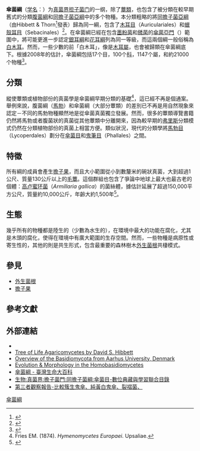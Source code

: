 {{Expert|time=2015-12-14T03:31:33+00:00}}
{{Automatic Taxobox
| fossil_range = {{fossilrange|290|0|290–0Ma [[二叠纪|二叠纪]]早期至今| earliest=360}}
| image = AD2009Sep20 Amanita muscaria 02.jpg
| image_caption = [[毒蠅傘|毒蠅傘]] ''Amanita muscaria''（[[傘菌目|傘菌目]]）
| taxon =Agaricomycetes
| authority = Doweld, 2001
| subdivision_ranks = 亞綱 / 目
| subdivision =
*[[傘菌亞綱|傘菌亞綱]] Agaricomycetidae
*[[鬼筆亞綱|鬼筆亞綱]] Phallomycetidae
*[[地位未定|地位未定]]
**[[木耳目|木耳目]] Auriculariales
**[[雞油菌目|雞油菌目]] Cantharellales
**[[伏革菌目|伏革菌目]] Corticiales
**[[褐褶菌目|褐褶菌目]] Gloeophyllales
**[[刺革菌目|刺革菌目]] Hymenochaetales
**[[多孔菌目|多孔菌目]] Polyporales
**[[紅菇目|紅菇目]] Russulales
**[[蠟殼耳目|蠟殼耳目]] Sebacinales
**[[革菌目|革菌目]] Thelephorales
**[[糙孢孔目|糙孢孔目]] Trechisporales
}}

'''傘菌綱'''（[[学名|学名]]：{{lang|la|Agaricomycetes}}）为[[真菌界|真菌界]][[担子菌门|担子菌门]]的一纲，除了[[蕈類|蕈類]]，也包含了被分類在較早期舊式的分類[[腹菌綱|腹菌綱]]和[[同擔子菌亞綱|同擔子菌亞綱]]中的多个物種。本分類粗略的將[[同擔子菌亞綱|同擔子菌亞綱]]（由Hibbett & Thorn<ref>{{cite book | author = Hibbett, D.S. & R.G. Thorn | editor = McLaughlin, D.J. ''et al.'' (eds) | title = The Mycota, Vol. VII. Part B., Systematics and Evolution | pages = 121–168 | location = Berlin | publisher = Springer-Verlag}}</ref>發表）歸為同一綱，包含了[[木耳目|木耳目]]（Auriculariales）和[[蠟殼耳目|蠟殼耳目]]（Sebacinales）<ref>{{cite journal | author=Hibbett, D.S., ''et al.'' | title=A higher level phylogenetic classification of the Fungi| journal=Mycol. Res. | volume=111 | issue=5 | pages=509–547 | doi=10.1016/j.mycres.2007.03.004|date=2007年3月}}</ref>。在傘菌綱已經在包含[[墨粉菌|墨粉菌]]和[[銹菌|銹菌]]的[[傘菌亞門|傘菌亞門]]（{{lang|la|Agaricomycotina}}）範圍中，將可能更進一步認定[[銀耳綱|銀耳綱]]和[[花耳綱|花耳綱]]列為同一等級，而這兩個綱一般俗稱為[[白木耳|白木耳]]。然而，一些少數的前「白木耳」，像是[[木耳屬|木耳屬]]，也會被歸類在傘菌綱底下。根據2008年的估計，傘菌綱包括17个目，100个[[科_(生物)|科]]，1147个屬，和約21000个物種<ref name=Kirk2008>{{cite book |vauthors =Kirk PM, Cannon PF, Minter DW, Stalpers JA |title=Dictionary of the Fungi |url =https://archive.org/details/dictionaryfungit00kirk |edition=10th |publisher=CAB International |location=Wallingford, UK |year=2008 |pages=[https://archive.org/details/dictionaryfungit00kirk/page/12 12]–13 |isbn=0-85199-826-7}}</ref>。

== 分類 ==
縱使蕈類或植物部份的真菌學是傘菌綱早期分類的基礎<ref>Fries EM. (1874). ''Hymenomycetes Europaei''. Upsaliae.
</ref>，這已經不再是個通案。舉例來說，腹菌綱（[[馬勃|馬勃]]）和傘菌綱（大部分蕈類）的差別已不再是用自然現象來認定－不同的馬勃物種顯然地是從傘菌真菌獨立發展。然而，很多的蕈類導覽書籍仍然將馬勃或者腹菌狀的真菌從其他蕈類中分離開來，因為較早期的[[埃利亞斯·馬格努斯·弗里斯|弗里斯]]分類模式仍然在分類植物部份的真菌上相當方便。類似狀況，現代的分類學將[[馬勃目|馬勃目]]（Lycoperdales）劃分在[[傘菌目|傘菌目]]和[[鬼筆目|鬼筆目]]（Phallales）之間。

== 特徵 ==
所有綱的成員會產生[[擔子果|擔子果]]，而且大小範圍從小到數釐米的碗狀真菌，大到超過1公尺、質量130公斤以上的[[毛蕈|毛蕈]]。這個群組也包含了爭論中地球上最大也最古老的個體：[[高卢蜜环菌|高卢蜜环菌]]（''Armillaria gallica''）的菌絲體，據估計延展了超過150,000平方公尺，質量約10,000公斤，年齡大約1,500年<ref>{{cite journal | author=Smith, M. et al.|year=1992| title= The fungus Armillaria bulbosa is among the largest and oldest living organisms| journal=Nature| volume=356| pages=428–431| doi= 10.1038/356428a0}}</ref>。

== 生態 ==
幾乎所有的物種都是陸生的（少數為水生的），在環境中最大的功能在腐化，尤其是木頭的腐化，使得在環境中有廣大範圍的生存空間。然而，一些物種是病原性或寄生性的，其他的則是共生形式，包含最重要的森林樹木[[外生菌根|外生菌根]]共棲模式。

== 參見 ==
* [[外生菌根|外生菌根]]
* [[擔子果|擔子果]]

== 參考文獻 ==
{{reflist}}

== 外部連結 ==
{{Commons category|Agaricomycetes}}
* {{Wikispecies-inline}}
* [http://tolweb.org/Agaricomycetes/20535 Tree of Life Agaricomycetes by David S. Hibbett] {{Wayback|url=http://tolweb.org/Agaricomycetes/20535 |date=20201212054312 }}
* [https://web.archive.org/web/20050419230403/http://www.mycokey.com/AAU/Systematics/SystematicsBasiSvamperiget.html Overview of the Basidiomycota from Aarhus University, Denmark]
* [http://www.mykoweb.com/articles/Homobasidiomycete_clades.html Evolution & Morphology in the Homobasidiomycetes] {{Wayback|url=http://www.mykoweb.com/articles/Homobasidiomycete_clades.html |date=20201212054335 }}
* [http://eol.taibif.tw/pages/1727 傘菌綱 - 臺灣生命大百科]
* [http://catalog.digitalarchives.tw/Catalog/List.jsp?CID=13987 生物:真菌界:擔子菌門:同擔子菌綱:傘菌目-數位典藏與學習聯合目錄] {{Wayback|url=http://catalog.digitalarchives.tw/Catalog/List.jsp?CID=13987 |date=20210809084435 }}
* [http://hello.area.com.tw/is_bs.cgi?areacode=nt097&bsid=1&vs=on 第三者觀察報告-比較簇生鬼傘、純黃白鬼傘、裂褶菌、] {{Wayback|url=http://hello.area.com.tw/is_bs.cgi?areacode=nt097&bsid=1&vs=on |date=20200723232612 }}

{{Taxonbar|from=Q27720}}

[[Category:傘菌綱|]]